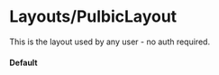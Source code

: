 


<Meta
  title='Design System|Layouts/PulbicLayout'
  component={PulbicLayout}
/>


# Layouts/PulbicLayout
This is the layout used by any user - no auth required.


#### Default

<Preview>
  <Story name='Default'>
    <div style={{ border: '1px solid lightgray', height: 600 }}>
      <PersonsProvider>
        <Router>
          <PulbicLayout/>
        </Router>
      </PersonsProvider>
    </div>
  </Story>
</Preview>
